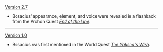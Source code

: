 {{Change History/Header}}
[[Version 2.7]]
* Bosacius' appearance, element, and voice were revealed in a flashback from the Archon Quest ''[[End of the Line (Quest)|End of the Line]]''.
----
[[Version 1.0]]
* Bosacius was first mentioned in the World Quest ''[[The Yaksha's Wish]]''.
